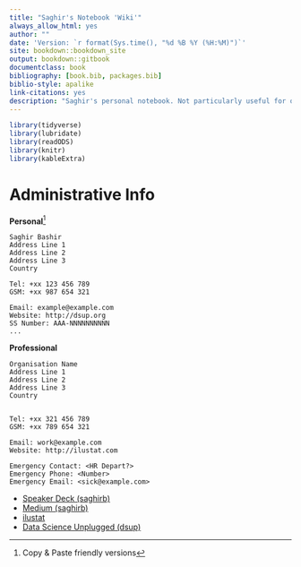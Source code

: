 ```yaml
--- 
title: "Saghir's Notebook 'Wiki'"
always_allow_html: yes
author: ""
date: 'Version: `r format(Sys.time(), "%d %B %Y (%H:%M)")`'
site: bookdown::bookdown_site
output: bookdown::gitbook
documentclass: book
bibliography: [book.bib, packages.bib]
biblio-style: apalike
link-citations: yes
description: "Saghir's personal notebook. Not particularly useful for others."
---
```


```r
library(tidyverse)
library(lubridate)
library(readODS)
library(knitr)
library(kableExtra)
```

# Administrative Info

**Personal**[^copypaste]
```
Saghir Bashir
Address Line 1
Address Line 2
Address Line 3
Country

Tel: +xx 123 456 789
GSM: +xx 987 654 321

Email: example@example.com
Website: http://dsup.org
SS Number: AAA-NNNNNNNNNN
...
```

**Professional**
```
Organisation Name
Address Line 1
Address Line 2
Address Line 3
Country


Tel: +xx 321 456 789
GSM: +xx 789 654 321

Email: work@example.com
Website: http://ilustat.com

Emergency Contact: <HR Depart?>
Emergency Phone: <Number>
Emergency Email: <sick@example.com>
```

* [Speaker Deck (saghirb)](https://speakerdeck.com/saghirb)
* [Medium (saghirb)](https://medium.com/@saghirb)
* [ilustat](http://ilustat.com/)
* [Data Science Unplugged (dsup)](http://dsup.org/)

[^copypaste]: Copy & Paste friendly versions
